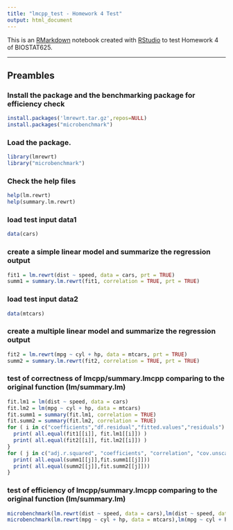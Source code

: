 ```yaml
---
title: "lmcpp_test - Homework 4 Test"
output: html_document
---
```


This is an [RMarkdown](https://rmarkdown.rstudio.com/) notebook created with [RStudio](https://rstudio.com) to test Homework 4 of BIOSTAT625.

---

## Preambles

### Install the package and the benchmarking package for efficiency check
```r
install.packages('lmrewrt.tar.gz',repos=NULL)
install.packages("microbenchmark")
```

### Load the package.
```r
library(lmrewrt)
library("microbenchmark")
```

### Check the help files
```r
help(lm.rewrt)
help(summary.lm.rewrt)
```

### load test input data1
```r
data(cars)
```

### create a simple linear model and summarize the regression output
```r
fit1 = lm.rewrt(dist ~ speed, data = cars, prt = TRUE)
summ1 = summary.lm.rewrt(fit1, correlation = TRUE, prt = TRUE)
```

### load test input data2
```r
data(mtcars)
```

### create a multiple linear model and summarize the regression output
```r
fit2 = lm.rewrt(mpg ~ cyl + hp, data = mtcars, prt = TRUE)
summ2 = summary.lm.rewrt(fit2, correlation = TRUE, prt = TRUE)
```

### test of correctness of lmcpp/summary.lmcpp comparing to the original function (lm/summary.lm)
```r
fit.lm1 = lm(dist ~ speed, data = cars)
fit.lm2 = lm(mpg ~ cyl + hp, data = mtcars)
fit.summ1 = summary(fit.lm1, correlation = TRUE)
fit.summ2 = summary(fit.lm2, correlation = TRUE) 
for ( i in c("coefficients","df.residual","fitted.values","residuals") ) {
  print( all.equal(fit1[[i]], fit.lm1[[i]]) )
  print( all.equal(fit2[[i]], fit.lm2[[i]]) )
}
for ( j in c("adj.r.squared", "coefficients", "correlation", "cov.unscaled", "fstatistic", "r.squared", "residuals", "sigma") ) {
  print( all.equal(summ1[[j]],fit.summ1[[j]]))
  print( all.equal(summ2[[j]],fit.summ2[[j]]))
}
```

### test of efficiency of lmcpp/summary.lmcpp comparing to the original function (lm/summary.lm)
```r
microbenchmark(lm.rewrt(dist ~ speed, data = cars),lm(dist ~ speed, data = cars))
microbenchmark(lm.rewrt(mpg ~ cyl + hp, data = mtcars),lm(mpg ~ cyl + hp, data = mtcars))
```

